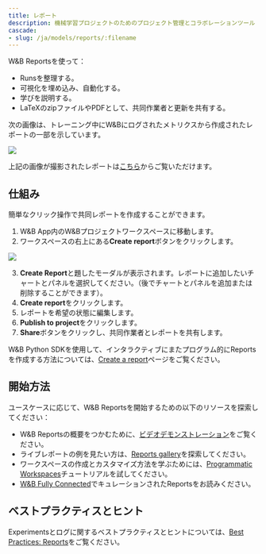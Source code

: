 ```yaml
---
title: レポート
description: 機械学習プロジェクトのためのプロジェクト管理とコラボレーションツール
cascade:
- slug: /ja/models/reports/:filename
---
```


<CardGroup cols={2}>
<Card title="Try in Colab" href="https://colab.research.google.com/github/wandb/examples/blob/master/colabs/intro/Report_API_Quickstart.ipynb" icon="python"/>
<Card title="Try in W&B" href="https://wandb.ai/stacey/deep-drive/reports/The-View-from-the-Driver-s-Seat--Vmlldzo1MTg5NQ?utm_source=fully_connected&utm_medium=blog&utm_campaign=view+from+the+drivers+seat" icon="sliders-up"/>
</CardGroup>

W&B Reportsを使って：
- Runsを整理する。
- 可視化を埋め込み、自動化する。
- 学びを説明する。
- LaTeXのzipファイルやPDFとして、共同作業者と更新を共有する。



次の画像は、トレーニング中にW&Bにログされたメトリクスから作成されたレポートの一部を示しています。

<Frame>
    <img src="/images/reports/safe-lite-benchmark-with-comments.png" max-width="90%"  />
</Frame>

上記の画像が撮影されたレポートは[こちら](https://wandb.ai/stacey/saferlife/reports/SafeLife-Benchmark-Experiments--Vmlldzo0NjE4MzM)からご覧いただけます。

## 仕組み

簡単なクリック操作で共同レポートを作成することができます。

1. W&B App内のW&Bプロジェクトワークスペースに移動します。
2. ワークスペースの右上にある**Create report**ボタンをクリックします。

<Frame>
    <img src="/images/reports/create_a_report_button.png" max-width="90%"  />
</Frame>

3. **Create Report**と題したモーダルが表示されます。レポートに追加したいチャートとパネルを選択してください。（後でチャートとパネルを追加または削除することができます）。
4. **Create report**をクリックします。
5. レポートを希望の状態に編集します。
6. **Publish to project**をクリックします。
7. **Share**ボタンをクリックし、共同作業者とレポートを共有します。

W&B Python SDKを使用して、インタラクティブにまたプログラム的にReportsを作成する方法については、[Create a report](/ja/models/reports/create-a-report/)ページをご覧ください。

## 開始方法

ユースケースに応じて、W&B Reportsを開始するための以下のリソースを探索してください：

* W&B Reportsの概要をつかむために、[ビデオデモンストレーション](https://www.youtube.com/watch?v=2xeJIv_K_eI)をご覧ください。
* ライブレポートの例を見たい方は、[Reports gallery](/ja/models/reports/reports-gallery/)を探索してください。
* ワークスペースの作成とカスタマイズ方法を学ぶためには、[Programmatic Workspaces](/ja/tutorials/workspaces)チュートリアルを試してください。
* [W&B Fully Connected](http://wandb.me/fc)でキュレーションされたReportsをお読みください。

## ベストプラクティスとヒント

Experimentsとログに関するベストプラクティスとヒントについては、[Best Practices: Reports](https://wandb.ai/wandb/pytorch-lightning-e2e/reports/W-B-Best-Practices-Guide--VmlldzozNTU1ODY1#reports)をご覧ください。